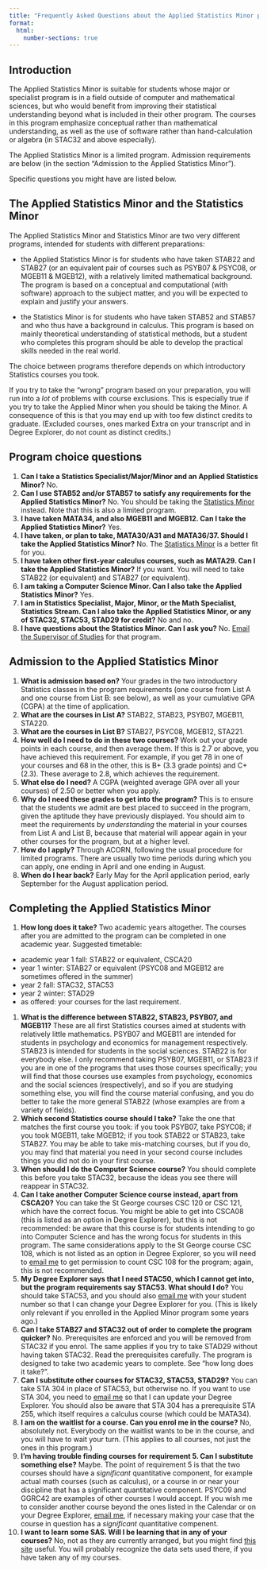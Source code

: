 ```yaml
---
title: "Frequently Asked Questions about the Applied Statistics Minor program"
format:
  html:
    number-sections: true
---
```


## Introduction

The Applied Statistics Minor is suitable for students whose major or specialist program is in a field outside of computer and mathematical sciences, but who would benefit from improving their statistical understanding beyond what is included in their other program. The courses in this program emphasize conceptual rather than mathematical understanding, as well as the use of software rather than hand-calculation or algebra (in STAC32 and above especially).

The Applied Statistics Minor is a limited program. Admission requirements are below (in the section "Admission to the Applied Statistics Minor").

Specific questions you might have are listed below.

## The Applied Statistics Minor and the Statistics Minor

The Applied Statistics Minor and Statistics Minor are two very different programs, intended for students with different preparations:

- the Applied Statistics Minor is for students who have taken STAB22 and STAB27 (or an equivalent pair of courses such as PSYB07 & PSYC08, or MGEB11 & MGEB12), with a relatively limited mathematical background. The program is based on a conceptual and computational (with software) approach to the subject matter, and you will be expected to explain and justify your answers.

- the Statistics Minor is for students who have taken STAB52 and STAB57 and who thus have a background in calculus. This program is based on mainly theoretical understanding of statistical methods, but a student who completes this program should be able to develop the practical skills needed in the real world.

The choice between programs therefore depends on which introductory Statistics courses you took. 

If you try to take the "wrong" program based on your preparation, you will run into a *lot* of problems with course exclusions. This is especially true if you try to take the Applied Minor when you should be taking the Minor. A consequence of this is that you may end up with too few distinct credits to graduate. (Excluded courses, ones marked Extra on your transcript and in Degree Explorer, do not count as distinct credits.)

## Program choice questions

1. **Can I take a Statistics Specialist/Major/Minor and an Applied Statistics Minor?** No.
1. **Can I use STAB52 and/or STAB57 to satisfy any requirements for the Applied Statistics Minor?** No. You should be taking the [Statistics Minor](https://utsc.calendar.utoronto.ca/minor-program-statistics-science) instead. Note that this is also a limited program.
1. **I have taken MATA34, and also MGEB11 and MGEB12. Can I take the Applied Statistics Minor?** Yes.
1. **I have taken, or plan to take, MATA30/A31 and MATA36/37. Should I take the Applied Statistics Minor?** No. The [Statistics Minor](https://utsc.calendar.utoronto.ca/minor-program-statistics-science) is a better fit for you. 
1. **I have taken other first-year calculus courses, such as MATA29. Can I take the Applied Statistics Minor?** If you want. You will need to take STAB22 (or equivalent) and STAB27 (or equivalent).
1. **I am taking a Computer Science Minor. Can I also take the Applied Statistics Minor?** Yes.
1. **I am in Statistics Specialist, Major, Minor, or the Math Specialist, Statistics Stream. Can I also take the Applied Statistics Minor, or any of STAC32, STAC53, STAD29 for credit?** No and no.
1. **I have questions about the Statistics Minor. Can I ask you?** No. <a href="mailto:mahinda.samarakoon@utoronto.ca">Email the Supervisor of Studies</a> for that program.


## Admission to the Applied Statistics Minor

1. **What is admission based on?** Your grades in the two introductory Statistics classes in the program requirements (one course from List A and one course from List B: see below), as well as your cumulative GPA (CGPA) at the time of application.
1. **What are the courses in List A?** STAB22, STAB23, PSYB07, MGEB11, STA220.
1. **What are the courses in List B?** STAB27, PSYC08, MGEB12, STA221.
1. **How well do I need to do in these two courses?** Work out your grade points in each course, and then average them. If this is 2.7 or above, you have achieved this requirement. For example, if you get 78 in one of your courses and 68 in the other, this is B+ (3.3 grade points) and C+ (2.3). These average to 2.8, which achieves the requirement.
1. **What else do I need?** A CGPA (weighted average GPA over all your courses) of 2.50 or better when you apply.
1. **Why do I need these grades to get into the program?** This is to ensure that the students we admit are best placed to succeed in the program, given the aptitude they have previously displayed. You should aim to meet the requirements by *understanding* the material in your courses from List A and List B, because that material will appear again in your other courses for the program, but at a higher level.
1. **How do I apply?** Through ACORN, following the usual procedure for limited programs. There are usually two time periods during which you can apply, one ending in April and one ending in August.
1. **When do I hear back?** Early May for the April application period, early September for the August application period.

## Completing the Applied Statistics Minor


1. **How long does it take?** Two academic years altogether. The courses after you are admitted to the program can be completed in one academic year. Suggested timetable: 
  - academic year 1 fall: STAB22 or equivalent, CSCA20
  - year 1 winter: STAB27 or equivalent (PSYC08 and MGEB12 are sometimes offered in the summer)
  - year 2 fall: STAC32, STAC53
  - year 2 winter: STAD29
  - as offered: your courses for the last requirement.
1. **What is the difference between STAB22, STAB23, PSYB07, and MGEB11?** These are all first Statistics courses aimed at students with relatively little mathematics. PSYB07 and MGEB11 are intended for students in psychology and economics for management respectively. STAB23 is intended for students in the social sciences. STAB22 is for everybody else. I only recommend taking PSYB07, MGEB11, or STAB23 if you are in one of the programs that uses those courses specifically; you will find that those courses use examples from psychology, economics and the social sciences (respectively), and so if you are studying something else, you will find the course material confusing, and you do better to take the more general STAB22 (whose examples are from a variety of fields).
1. **Which second Statistics course should I take?** Take the one that matches the first course you took: if you took PSYB07, take PSYC08; if you took MGEB11, take MGEB12; if you took STAB22 or STAB23, take STAB27. You may be able to take mis-matching courses, but if you do, you may find that material you need in your second course includes things you did not do in your first course.
1. **When should I do the Computer Science course?** You should complete this before you take STAC32, because the ideas you see there will reappear in STAC32.
1. **Can I take another Computer Science course instead, apart from CSCA20?** You can take the St George courses CSC 120 or CSC 121, which have the correct focus. You might be able to get into CSCA08 (this is listed as an option in Degree Explorer), but this is not recommended: be aware that this course is for students intending to go into Computer Science and has the wrong focus for students in this program. The same considerations apply to the St George course CSC 108, which is not listed as an option in Degree Explorer, so you will need to <a href="mailto:ken.butler@utoronto.ca">email me</a> to get permission to count CSC 108 for the program; again, this is not recommended.
1. **My Degree Explorer says that I need STAC50, which I cannot get into, but the program requirements say STAC53. What should I do?** You should take STAC53, and you should also <a href="mailto:ken.butler@utoronto.ca">email me</a> with your student number so that I can change your Degree Explorer for you. (This is likely only relevant if you enrolled in the Applied Minor program some years ago.)
1. **Can I take STAB27 and STAC32 out of order to complete the program quicker?** No. Prerequisites are enforced and you will be removed from STAC32 if you enrol. The same applies if you try to take STAD29 without having taken STAC32. Read the prerequisites carefully. The program is designed to take two academic years to complete. See "how long does it take?".
1. **Can I substitute other courses for STAC32, STAC53, STAD29?** You can take STA 304 in place of STAC53, but otherwise no. If you want to use STA 304, you need to <a href="mailto:ken.butler@utoronto.ca">email me</a> so that I can update your Degree Explorer. You should also be aware that STA 304 has a prerequisite STA 255, which itself requires a calculus course (which could be MATA34). 
1. **I am on the waitlist for a course. Can you enrol me in the course?** No, absolutely not. Everybody on the waitlist wants to be in the course, and you will have to wait your turn. (This applies to all courses, not just the ones in this program.)
1. **I'm having trouble finding courses for requirement 5. Can I substitute something else?** Maybe. The point of requirement 5 is that the two courses should have a *significant* quantitative component, for example actual math courses (such as calculus), or a course in or near your discipline that has a significant quantitative component. PSYC09 and GGRC42 are examples of other courses I would accept. If you wish me to consider another course beyond the ones listed in the Calendar or on your Degree Explorer, <a href="mailto:ken.butler@utoronto.ca">email me</a>, if necessary making your case that the course in question has a *significant* quantitative compenent.
1. **I want to learn some SAS. Will I be learning that in any of your courses?** No, not as they are currently arranged, but you might find [this site](http://ritsokiguess.site/SAS/) useful. You will probably recognize the data sets used there, if you have taken any of my courses.

